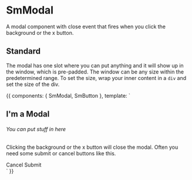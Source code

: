 
<Meta title="Components/SmModal" component={SmModal} />

# SmModal

A modal component with close event that fires when you click the background or the x button.

<Props of={SmModal} />

## Standard

The modal has one slot where you can put anything and it will show up in the window, which is pre-padded. The window can be any size within the predetermined range. To set the size, wrap your inner content in a `div` and set the size of the div.

<Preview>
  <Story name="default" height="700px">
    {{
      components: { SmModal, SmButton },
      template: `
      <SmModal>
        <h2>I'm a Modal</h2>
        <h6 class="mt3">You can put stuff in here</h6>
        <p class="mt4">Clicking the background or the x button will close the modal. Often you need some submit or cancel buttons like this.</p>
        <div class="flex justify-between mt4">
          <SmButton kind="secondary" class="w-50 mr1">Cancel</SmButton>
          <SmButton class="w-50 ml1">Submit</SmButton>
        </div>
      </SmModal>
      `
    }}
  </Story>
</Preview>
